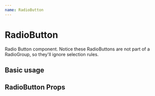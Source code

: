 ```yaml
---
name: RadioButton
---
```



# RadioButton

Radio Button component. Notice these RadioButtons are not part of a RadioGroup, so they'll ignore selection rules.

## Basic usage

<Playground>
  <RadioButton label="RadioButton 1" value="a" />
  <RadioButton label="RadioButton 2" value="b" />
  <RadioButton label="RadioButton 3" value="d" disabled />
</Playground>

## RadioButton Props

<PropsTable of={RadioButton} />
